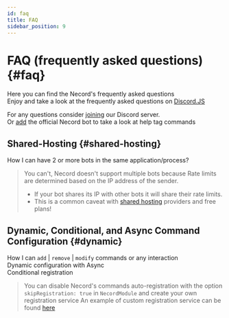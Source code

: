 ```yaml
---
id: faq
title: FAQ
sidebar_position: 9
---
```


# FAQ (frequently asked questions) {#faq}

Here you can find the Necord's frequently asked questions \
Enjoy and take a look at the frequently asked questions on [Discord.JS](https://discordjs.guide/popular-topics/faq.html#legend)

For any questions consider [joining](https://discord.com/invite/mcBYvMTnwP) our Discord server. \
Or [add](https://discord.com/oauth2/authorize?client_id=1081479845940314114&scope=bot&applications.commands) the official Necord bot to take a look at help tag commands

## Shared-Hosting {#shared-hosting}

How I can have 2 or more bots in the same application/process?

> You can't, Necord doesn't support multiple bots because Rate limits are determined based on the IP address of the sender.
>
> - If your bot shares its IP with other bots it will share their rate limits.
> - This is a common caveat with [shared hosting](https://en.wikipedia.org/wiki/Shared_web_hosting_service) providers and free plans!

## Dynamic, Conditional, and Async Command Configuration {#dynamic}

How I can `add` | `remove` | `modify` commands or any interaction \
Dynamic configuration with Async \
Conditional registration

> You can disable Necord's commands auto-registration with the option `skipRegistration: true` in `NecordModule` and create your own registration service
> An example of custom registration service can be found [here](https://github.com/necordjs/examples/tree/master/09-dynamic-guilds)
